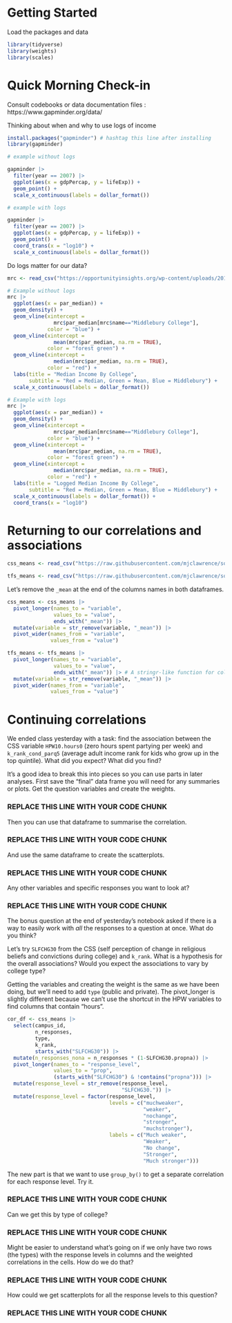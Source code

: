 # Getting Started 

Load the packages and data

```r
library(tidyverse)
library(weights)
library(scales)
```

# Quick Morning Check-in

Consult codebooks or data documentation files : https://www.gapminder.org/data/

Thinking about when and why to use logs of income

```r
install.packages("gapminder") # hashtag this line after installing
library(gapminder)

# example without logs

gapminder |> 
  filter(year == 2007) |> 
  ggplot(aes(x = gdpPercap, y = lifeExp)) +
  geom_point() +
  scale_x_continuous(labels = dollar_format())
```

```r
# example with logs

gapminder |> 
  filter(year == 2007) |> 
  ggplot(aes(x = gdpPercap, y = lifeExp)) +
  geom_point() +
  coord_trans(x = "log10") +
  scale_x_continuous(labels = dollar_format())
```

Do logs matter for our data?

```r
mrc <- read_csv("https://opportunityinsights.org/wp-content/uploads/2018/04/mrc_table2.csv")

# Example without logs
mrc |> 
  ggplot(aes(x = par_median)) +
  geom_density() +
  geom_vline(xintercept = 
               mrc$par_median[mrc$name=="Middlebury College"],
             color = "blue") +
  geom_vline(xintercept = 
               mean(mrc$par_median, na.rm = TRUE),
             color = "forest green") +
  geom_vline(xintercept = 
               median(mrc$par_median, na.rm = TRUE),
             color = "red") +
  labs(title = "Median Income By College",
       subtitle = "Red = Median, Green = Mean, Blue = Middlebury") +
  scale_x_continuous(labels = dollar_format())
```

```r
# Example with logs
mrc |> 
  ggplot(aes(x = par_median)) +
  geom_density() +
  geom_vline(xintercept = 
               mrc$par_median[mrc$name=="Middlebury College"],
             color = "blue") +
  geom_vline(xintercept = 
               mean(mrc$par_median, na.rm = TRUE),
             color = "forest green") +
  geom_vline(xintercept = 
               median(mrc$par_median, na.rm = TRUE),
             color = "red") +
  labs(title = "Logged Median Income By College",
       subtitle = "Red = Median, Green = Mean, Blue = Middlebury") +
  scale_x_continuous(labels = dollar_format()) +
  coord_trans(x = "log10")
```

# Returning to our correlations and associations

```r
css_means <- read_csv("https://raw.githubusercontent.com/mjclawrence/soci1230_w22/main/data/css_means_mobility_withno.csv")

tfs_means <- read_csv("https://raw.githubusercontent.com/mjclawrence/soci1230_w22/main/data/tfs_means_mobility_withno.csv")
```

Let's remove the `_mean` at the end of the columns names in both dataframes.

```r
css_means <- css_means |> 
  pivot_longer(names_to = "variable",
               values_to = "value",
               ends_with("_mean")) |> 
  mutate(variable = str_remove(variable, "_mean")) |> 
  pivot_wider(names_from = "variable",
              values_from = "value")
```

```r
tfs_means <- tfs_means |> 
  pivot_longer(names_to = "variable",
               values_to = "value",
               ends_with("_mean")) |> # A stringr-like function for columns
  mutate(variable = str_remove(variable, "_mean")) |> 
  pivot_wider(names_from = "variable",
              values_from = "value")
```

# Continuing correlations

We ended class yesterday with a task: find the association between the CSS variable `HPW10.hours0` (zero hours spent partying per week) and `k_rank_cond_parq5` (average adult income rank for kids who grow up in the top quintile). What did you expect? What did you find?

It's a good idea to break this into pieces so you can use parts in later analyses. First save the "final" data frame you will need for any summaries or plots. Get the question variables and create the weights.

### REPLACE THIS LINE WITH YOUR CODE CHUNK ###

Then you can use that dataframe to summarise the correlation.

### REPLACE THIS LINE WITH YOUR CODE CHUNK ###

And use the same dataframe to create the scatterplots.

### REPLACE THIS LINE WITH YOUR CODE CHUNK ###

Any other variables and specific responses you want to look at?

### REPLACE THIS LINE WITH YOUR CODE CHUNK ###

The bonus question at the end of yesterday's notebook asked if there is a way to easily work with *all* the responses to a question at once. What do you think?

Let's try `SLFCHG30` from the CSS (self perception of change in religious beliefs and convictions during college) and `k_rank`. What is a hypothesis for the overall associations? Would you expect the associations to vary by college type?

Getting the variables and creating the weight is the same as we have been doing, but we'll need to add `type` (public and private). The pivot_longer is slightly different because we can't use the shortcut in the HPW variables to find columns that contain "hours".

```r
cor_df <- css_means |> 
  select(campus_id, 
         n_responses, 
         type,
         k_rank,
         starts_with("SLFCHG30")) |> 
  mutate(n_responses_nona = n_responses * (1-SLFCHG30.propna)) |> 
  pivot_longer(names_to = "response_level",
               values_to = "prop",
               (starts_with("SLFCHG30") & !contains("propna"))) |>
  mutate(response_level = str_remove(response_level,
                                     "SLFCHG30.")) |> 
  mutate(response_level = factor(response_level,
                                 levels = c("muchweaker",
                                            "weaker",
                                            "nochange",
                                            "stronger",
                                            "muchstronger"),
                                 labels = c("Much weaker",
                                            "Weaker",
                                            "No change",
                                            "Stronger",
                                            "Much stronger")))
```

The new part is that we want to use `group_by()` to get a separate correlation for each response level. Try it.

### REPLACE THIS LINE WITH YOUR CODE CHUNK ###

Can we get this by type of college?

### REPLACE THIS LINE WITH YOUR CODE CHUNK ###

Might be easier to understand what's going on if we only have two rows (the types) with the response levels in columns and the weighted correlations in the cells. How do we do that?

### REPLACE THIS LINE WITH YOUR CODE CHUNK ###


How could we get scatterplots for all the response levels to this question?

### REPLACE THIS LINE WITH YOUR CODE CHUNK ###

